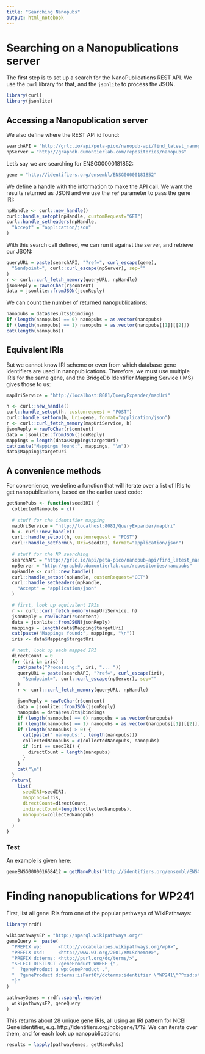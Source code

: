 ```yaml
---
title: "Searching Nanopubs"
output: html_notebook
---
```


# Searching on a Nanopublications server

The first step is to set up a search for the NanoPublications
REST API. We use the `curl` library for that, and the `jsonlite`
to process the JSON.

```r
library(curl)
library(jsonlite)
```

## Accessing a Nanopublication server

We also define where the REST API id found:

```r
searchAPI = "http://grlc.io/api/peta-pico/nanopub-api/find_latest_nanopubs_with_uri"
npServer = "http://graphdb.dumontierlab.com/repositories/nanopubs"
```

Let's say we are searching for ENSG00000181852:

```r
gene = "http://identifiers.org/ensembl/ENSG00000181852"
```

We define a handle with the information to make the API call. We want the results
returned as JSON and we use the `ref` parameter to pass the gene IRI:

```r
npHandle <- curl::new_handle()
curl::handle_setopt(npHandle, customRequest="GET")
curl::handle_setheaders(npHandle,
  "Accept" = "application/json"
)
```

With this search call defined, we can run it against the server, and retrieve
our JSON:

```r
queryURL = paste(searchAPI, "?ref=", curl_escape(gene),
  "&endpoint=", curl::curl_escape(npServer), sep=""
)
r <- curl::curl_fetch_memory(queryURL, npHandle)
jsonReply = rawToChar(r$content)
data = jsonlite::fromJSON(jsonReply)
```

We can count the number of returned nanopublications:

```r
nanopubs = data$results$bindings
if (length(nanopubs) == 0) nanopubs = as.vector(nanopubs)
if (length(nanopubs) == 1) nanopubs = as.vector(nanopubs[[1]][[2]])
cat(length(nanopubs))
```

## Equivalent IRIs

But we cannot know IRI scheme or even from which database gene identifiers are used in
nanopublications. Therefore, we must use multiple IRIs for the same gene, and the BridgeDb
Identifier Mapping Service (IMS) gives those to us:

```r
mapUriService = "http://localhost:8081/QueryExpander/mapUri"

h <- curl::new_handle()
curl::handle_setopt(h, customrequest = "POST")
curl::handle_setform(h, Uri=gene, format="application/json")
r <- curl::curl_fetch_memory(mapUriService, h)
jsonReply = rawToChar(r$content)
data = jsonlite::fromJSON(jsonReply)
mappings = length(data$Mapping$targetUri)
cat(paste("Mappings found:", mappings, "\n"))
data$Mapping$targetUri
```

## A convenience methods

For convenience, we define a function that will iterate over a list of IRIs to get nanopublications,
based on the earlier used code:

```r
getNanoPubs <- function(seedIRI) {
  collectedNanopubs = c()
  
  # stuff for the identifier mapping
  mapUriService = "http://localhost:8081/QueryExpander/mapUri"
  h <- curl::new_handle()
  curl::handle_setopt(h, customrequest = "POST")
  curl::handle_setform(h, Uri=seedIRI, format="application/json")
  
  # stuff for the NP searching
  searchAPI = "http://grlc.io/api/peta-pico/nanopub-api/find_latest_nanopubs_with_uri"
  npServer = "http://graphdb.dumontierlab.com/repositories/nanopubs"
  npHandle <- curl::new_handle()
  curl::handle_setopt(npHandle, customRequest="GET")
  curl::handle_setheaders(npHandle,
    "Accept" = "application/json"
  )

  # first, look up equivalent IRIs
  r <- curl::curl_fetch_memory(mapUriService, h)
  jsonReply = rawToChar(r$content)
  data = jsonlite::fromJSON(jsonReply)
  mappings = length(data$Mapping$targetUri)
  cat(paste("Mappings found:", mappings, "\n"))
  iris <- data$Mapping$targetUri

  # next, look up each mapped IRI
  directCount = 0
  for (iri in iris) {
    cat(paste("Processing:", iri, "... "))
    queryURL = paste(searchAPI, "?ref=", curl_escape(iri),
      "&endpoint=", curl::curl_escape(npServer), sep=""
    )
    r <- curl::curl_fetch_memory(queryURL, npHandle)

    jsonReply = rawToChar(r$content)
    data = jsonlite::fromJSON(jsonReply)
    nanopubs = data$results$bindings
    if (length(nanopubs) == 0) nanopubs = as.vector(nanopubs)
    if (length(nanopubs) == 1) nanopubs = as.vector(nanopubs[[1]][[2]])
    if (length(nanopubs) > 0) {
      cat(paste(" nanopubs:", length(nanopubs)))
      collectedNanopubs = c(collectedNanopubs, nanopubs)
      if (iri == seedIRI) {
        directCount = length(nanopubs)
      }
    }
    cat("\n")
  }
  return(
    list(
      seedIRI=seedIRI,
      mappings=iris,
      directCount=directCount,
      indirectCount=length(collectedNanopubs),
      nanopubs=collectedNanopubs
    )
  )
}
```

### Test

An example is given here:

```r
geneENSG000001658412 = getNanoPubs("http://identifiers.org/ensembl/ENSG00000165841")
```

# Finding nanopublications for WP241

First, list all gene IRIs from one of the popular pathways of WikiPathways:

```r
library(rrdf)

wikipathwaysEP = "http://sparql.wikipathways.org/"
geneQuery =  paste(
  "PREFIX wp:      <http://vocabularies.wikipathways.org/wp#>",
  "PREFIX xsd:     <http://www.w3.org/2001/XMLSchema#>",
  "PREFIX dcterms: <http://purl.org/dc/terms/>",
  "SELECT DISTINCT ?geneProduct WHERE {",
  "  ?geneProduct a wp:GeneProduct .",
  "  ?geneProduct dcterms:isPartOf/dcterms:identifier \"WP241\"^^xsd:string . ",
  "}"
)

pathwayGenes = rrdf::sparql.remote(
  wikipathwaysEP, geneQuery
)
```

This returns about 28 unique gene IRIs, all using an IRI pattern for NCBI Gene identifier,
e.g. http://identifiers.org/ncbigene/1719. We can iterate over them, and for each look up
nanopublications:

```r
results = lapply(pathwayGenes, getNanoPubs)
```

